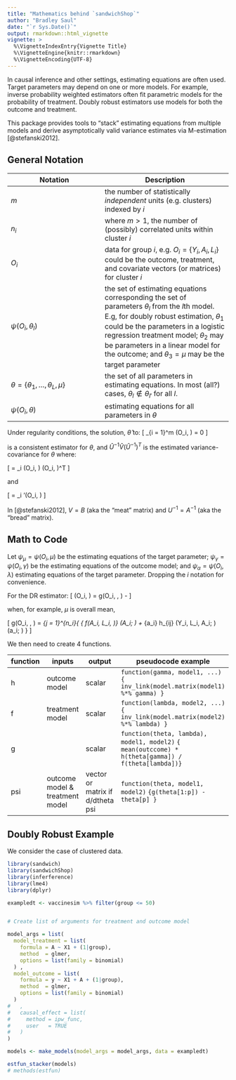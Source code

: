```yaml
---
title: "Mathematics behind `sandwichShop`"
author: "Bradley Saul"
date: "`r Sys.Date()`"
output: rmarkdown::html_vignette
vignette: >
  %\VignetteIndexEntry{Vignette Title}
  %\VignetteEngine{knitr::rmarkdown}
  %\VignetteEncoding{UTF-8}
---
```


In causal inference and other settings, estimating equations are often used. Target parameters may depend on one or more models. For example, inverse probability weighted estimators often fit parametric models for the probability of treatment. Doubly robust estimators use models for both the outcome and treatment.

This package provides tools to "stack" estimating equations from multiple models and derive asymptotically valid variance estimates via M-estimation [@stefanski2012].

## General Notation

|Notation | Description| 
|-----------------|-----------------------|
| $m$                | the number of statistically *independent* units (e.g. clusters) indexed by $i$ |
| $n_i$              | where $m > 1$, the number of (possibly) correlated units within cluster $i$ | 
|$O_i$               | data for group $i$, e.g.  $O_i = \{Y_i, A_i, L_i\}$ could be the outcome, treatment, and covariate vectors (or matrices) for cluster $i$   |
| $\psi(O_i, \theta_l)$   | the set of estimating equations corresponding the set of parameters $\theta_l$ from the $l$th model. E.g, for doubly robust estimation, $\theta_1$ could be the parameters in a logistic regression treatment model; $\theta_2$ may be parameters in a linear model for the outcome; and $\theta_3 = \mu$ may be the target parameter | 
| $\theta = \{\theta_1, \dots, \theta_L, \mu\}$   | the set of all parameters in estimating equations. In most (all?) cases, $\theta_l \notin \theta_{l'}$ for all $l$. | 
|$\psi(O_i, \theta)$ | estimating equations for all parameters in $\theta$ |  

Under regularity conditions, the solution, $\hat{\theta}$ to:
\[
\sum_{i = 1}^m \psi(O_i, \theta) = 0
\]

is a consistent estimator for $\theta$, and $\hat{U}^{-1} \hat{V} (\hat{U}^{-1})^T$ is the estimated variance-covariance for $\theta$ where:

\[
\hat{V} = \frac{1}{m} \sum_i \psi(O_i, \hat{\theta}) \psi(O_i, \hat{\theta})^T 
\]

and 

\[
\hat{U} = \frac{1}{m} \sum_i \psi'(O_i, \hat{\theta})
\]

In [@stefanski2012], $V = B$ (aka the "meat" matrix) and $U^{-1} = A^{-1}$ (aka the "bread" matrix). 

## Math to Code

Let $\psi_{\mu} = \psi(O_i, \mu)$ be the estimating equations of the target parameter; $\psi_{\gamma} = \psi(O_i, \gamma)$ be the estimating equations of the outcome model; and $\psi_{\alpha} = \psi(O_i, \lambda)$ estimating equations of the target parameter. Dropping the $i$ notation for convenience. 

For the DR estimator:
\[
\psi(O_i, \mu) = g(O_i, \alpha, \gamma) - \mu
\]

when, for example, $\mu$ is overall mean, 

\[
g(O_i, \lambda, \gamma) = \frac{1}{n_i} \sum_{j = 1}^{n_i}\left\{ \frac{ Y_{ij} - h_{ij} (Y_i, L_i, A_i; \gamma) } { f(A_i, L_i, \lambda )} \pi(A_i; \alpha) + \sum_{a_i} h_{ij} (Y_i, L_i, A_i; \gamma) \pi(a_i; \alpha) \right\}
\]

We then need to create 4 functions. 

|function| inputs | output | pseudocode example | 
|--------|--------|--------|-------|
| h      | outcome model | scalar  | `function(gamma, model1, ...)` `{ inv_link(model.matrix(model1) %*% gamma) } ` |
| f      | treatment model | scalar  | `function(lambda, model2, ...)` `{ inv_link(model.matrix(model2) %*% lambda) } ` | 
| g      |         |   scalar    | `function(theta, lambda), model1, model2)` `{ mean(outccome) * h(theta[gamma]) / f(theta[lambda])}` |
| psi    | outcome model & treatment model | vector or matrix if d/dtheta psi  | `function(theta, model1, model2)` `{g(theta[1:p]) - theta[p] }` | 





## Doubly Robust Example

We consider the case of clustered data.


```r
library(sandwich)
library(sandwichShop)
library(inferference)
library(lme4)
library(dplyr)

exampledt <- vaccinesim %>% filter(group <= 50)


# Create list of arguments for treatment and outcome model

model_args = list(
  model_treatment = list(
    formula = A ~ X1 + (1|group),
    method  = glmer,
    options = list(family = binomial)
  ) ,
  model_outcome = list(
    formula = y ~ X1 + A + (1|group),
    method  = glmer,
    options = list(family = binomial)
  )
#   ,
#   causal_effect = list(
#     method = ipw_func,
#     user   = TRUE
#   )
)

models <- make_models(model_args = model_args, data = exampledt)

```


```r
estfun_stacker(models) 
# methods(estfun)
```
